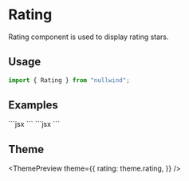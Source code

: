 

<Meta title="Rating" description="Rating component is used to display rating stars." />

# Rating

Rating component is used to display rating stars.

## Usage

```jsx
import { Rating } from "nullwind";
```

## Examples

<Playground title="Default">
  <Playground.Preview>
    <Rating averageRate={3} />
  </Playground.Preview>
  <Playground.Code>
    ```jsx
    <Rating averageRate={3} bind={this.rating} />
    ```
  </Playground.Code>
</Playground>

<Playground title="Disabled">
  <Playground.Preview>
    <Rating averageRate={2} disabled />
  </Playground.Preview>
  <Playground.Code>
    ```jsx
    <Rating averageRate={2} disabled bind={this.rating} />
    ```
  </Playground.Code>
</Playground>

## Theme

<ThemePreview
  theme={{
    rating: theme.rating,
  }}
/>
